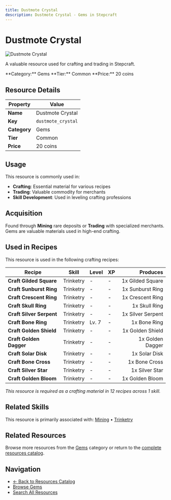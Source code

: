 ```yaml
---
title: Dustmote Crystal
description: Dustmote Crystal - Gems in Stepcraft
---
```


# Dustmote Crystal

<div className="flex items-start gap-6 mb-8">
  <div className="flex-shrink-0">
    <img src="/assets/resources/mining/dustmote_crystal.png" alt="Dustmote Crystal" className="w-24 h-24 border rounded-lg" />
  </div>
  <div className="flex-1">
    <div className="space-y-2">
      <p className="text-lg text-muted-foreground">A valuable resource used for crafting and trading in Stepcraft.</p>
      <div className="flex flex-wrap gap-4 text-sm">
        <span className="px-2 py-1 bg-blue-100 dark:bg-blue-900 rounded-md">
          **Category:** Gems
        </span>
        <span className="px-2 py-1 bg-gray-100 dark:bg-gray-900 rounded-md">
          **Tier:** Common
        </span>
        <span className="px-2 py-1 bg-green-100 dark:bg-green-900 rounded-md">
          **Price:** 20 coins
        </span>
      </div>
    </div>
  </div>
</div>

## Resource Details

| Property | Value |
|----------|-------|
| **Name** | Dustmote Crystal |
| **Key** | `dustmote_crystal` |
| **Category** | Gems |
| **Tier** | Common |
| **Price** | 20 coins |


## Usage

This resource is commonly used in:

- **Crafting**: Essential material for various recipes
- **Trading**: Valuable commodity for merchants
- **Skill Development**: Used in leveling crafting professions


## Acquisition

Found through **Mining** rare deposits or **Trading** with specialized merchants. Gems are valuable materials used in high-end crafting.


## Used in Recipes

This resource is used in the following crafting recipes:

| Recipe | Skill | Level | XP | Produces |
|--------|-------|-------|----|---------:|
| **Craft Gilded Square** | Trinketry | - | - | 1x Gilded Square |
| **Craft Sunburst Ring** | Trinketry | - | - | 1x Sunburst Ring |
| **Craft Crescent Ring** | Trinketry | - | - | 1x Crescent Ring |
| **Craft Skull Ring** | Trinketry | - | - | 1x Skull Ring |
| **Craft Silver Serpent** | Trinketry | - | - | 1x Silver Serpent |
| **Craft Bone Ring** | Trinketry | Lv. 7 | - | 1x Bone Ring |
| **Craft Golden Shield** | Trinketry | - | - | 1x Golden Shield |
| **Craft Golden Dagger** | Trinketry | - | - | 1x Golden Dagger |
| **Craft Solar Disk** | Trinketry | - | - | 1x Solar Disk |
| **Craft Bone Cross** | Trinketry | - | - | 1x Bone Cross |
| **Craft Silver Star** | Trinketry | - | - | 1x Silver Star |
| **Craft Golden Bloom** | Trinketry | - | - | 1x Golden Bloom |

*This resource is required as a crafting material in 12 recipes across 1 skill.*


## Related Skills

This resource is primarily associated with: [Mining](/docs/skills/individual/mining) • [Trinketry](/docs/skills/individual/trinketry)

## Related Resources

Browse more resources from the [Gems](/docs/resources#gems) category or return to the [complete resources catalog](/docs/resources).

## Navigation

- [← Back to Resources Catalog](/docs/resources)
- [Browse Gems](/docs/resources#gems)
- [Search All Resources](/search)
